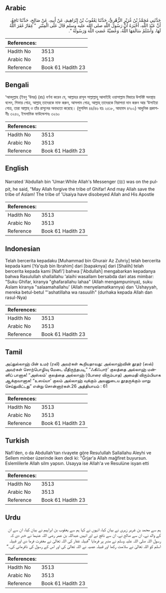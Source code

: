 ## Arabic


<div dir="rtl" lang="ar" style={{fontSize:'larger',backgroundColor:'#f8f9fa',padding:20}}>
حَدَّثَنِي مُحَمَّدُ بْنُ غُرَيْرٍ الزُّهْرِيُّ، حَدَّثَنَا يَعْقُوبُ بْنُ إِبْرَاهِيمَ، عَنْ أَبِيهِ، عَنْ صَالِحٍ، حَدَّثَنَا نَافِعٌ، أَنَّ عَبْدَ اللَّهِ، أَخْبَرَهُ أَنَّ رَسُولَ اللَّهِ صلى الله عليه وسلم قَالَ عَلَى الْمِنْبَرِ ‏ "‏ غِفَارُ غَفَرَ اللَّهُ لَهَا، وَأَسْلَمُ سَالَمَهَا اللَّهُ، وَعُصَيَّةُ عَصَتِ اللَّهَ وَرَسُولَهُ ‏"‏‏.‏
</div>
<div style={{backgroundColor:'#f8f9fa',padding:20, marginBottom: 10}}><table> <thead> <tr> <th>References:</th> <th></th> </tr> </thead> <tbody><tr><td>Hadith No</td><td>3513</td></tr><tr><td>Arabic No</td><td>3513</td></tr><tr><td>Reference</td><td>Book 61 Hadith 23</td></tr></tbody></table></div>

## Bengali


<div dir="ltr" lang="bn" style={{fontSize:'larger',backgroundColor:'#f8f9fa',padding:20}}>
‘আবদুল্লাহ (ইবনু ‘উমর) (রাঃ) বর্ণনা করেন যে, আল্লাহর রাসূল সাল্লাল্লাহু আলাইহি ওয়াসাল্লাম মিম্বারে উপবিষ্ট অবস্থায় বলেন, গিফার গোত্র, আল্লাহ্ তাদেরকে মাফ করুন, আসলাম গোত্র, আল্লাহ্ তাদেরকে নিরাপত্তা দান করুন আর ‘উসাইয়া গোত্র, তারা আল্লাহ্ ও তাঁর রাসূলের অবাধ্যতা করেছে। (মুসলিম ৪৪/৪৬ হাঃ ২৫১৮, আহমাদ ৪৭০২) আধুনিক প্রকাশনীঃ ৩২৫০, ইসলামিক ফাউন্ডেশনঃ ৩২৬০
</div>
<div style={{backgroundColor:'#f8f9fa',padding:20, marginBottom: 10}}><table> <thead> <tr> <th>References:</th> <th></th> </tr> </thead> <tbody><tr><td>Hadith No</td><td>3513</td></tr><tr><td>Arabic No</td><td>3513</td></tr><tr><td>Reference</td><td>Book 61 Hadith 23</td></tr></tbody></table></div>

## English


<div dir="ltr" lang="en" style={{fontSize:'larger',backgroundColor:'#f8f9fa',padding:20}}>
Narrated 'Abdullah bin 'Umar:While Allah's Messenger (ﷺ) was on the pulpit, he said, "May Allah forgive the tribe of Ghifar! And may Allah save the tribe of Aslam! The tribe of 'Usaiya have disobeyed Allah and His Apostle
</div>
<div style={{backgroundColor:'#f8f9fa',padding:20, marginBottom: 10}}><table> <thead> <tr> <th>References:</th> <th></th> </tr> </thead> <tbody><tr><td>Hadith No</td><td>3513</td></tr><tr><td>Arabic No</td><td>3513</td></tr><tr><td>Reference</td><td>Book 61 Hadith 23</td></tr></tbody></table></div>

## Indonesian


<div dir="ltr" lang="id" style={{fontSize:'larger',backgroundColor:'#f8f9fa',padding:20}}>
Telah bercerita kepadaku [Muhammad bin Ghurair Az Zuhriy] telah bercerita kepada kami [Ya'qub bin Ibrahim] dari [bapaknya] dari [Shalih] telah bercerita kepada kami [Nafi'] bahwa ['Abdullah] mengabarkan kepadanya bahwa Rasulullah shallallahu 'alaihi wasallam bersabda dari atas mimbar: "Suku Ghifar, kiranya "ghafarallahu lahaa" (Allah mengampuninya), suku Aslam kiranya "salaamahallahu' (Allah menyelamatkannya) dan 'Ushayyah, mereka betul-betul "'ashatillaha wa rasuulih" (durhaka kepada Allah dan rasul-Nya)
</div>
<div style={{backgroundColor:'#f8f9fa',padding:20, marginBottom: 10}}><table> <thead> <tr> <th>References:</th> <th></th> </tr> </thead> <tbody><tr><td>Hadith No</td><td>3513</td></tr><tr><td>Arabic No</td><td>3513</td></tr><tr><td>Reference</td><td>Book 61 Hadith 23</td></tr></tbody></table></div>

## Tamil


<div dir="ltr" lang="ta" style={{fontSize:'larger',backgroundColor:'#f8f9fa',padding:20}}>
அப்துல்லாஹ் பின் உமர் (ரலி) அவர்கள் கூறியதாவது: அல்லாஹ்வின் தூதர் (ஸல்) அவர்கள் சொற்பொழிவு மேடை மீதிருந்தபடி,” “ஃகிஃபார்' குலத்தை அல்லாஹ் மன்னிப் பானாக! “அஸ்லம்' குலத்தை அல்லாஹ் (போரை விரும்பாத) அமைதி விரும்பியாக ஆக்குவானாக! “உஸய்யா' குலம் அல்லாஹ் வுக்கும் அவனுடைய தூதருக்கும் மாறு செய்துவிட்டது” என்று சொன்னார்கள்.26 அத்தியாயம் : 61
</div>
<div style={{backgroundColor:'#f8f9fa',padding:20, marginBottom: 10}}><table> <thead> <tr> <th>References:</th> <th></th> </tr> </thead> <tbody><tr><td>Hadith No</td><td>3513</td></tr><tr><td>Arabic No</td><td>3513</td></tr><tr><td>Reference</td><td>Book 61 Hadith 23</td></tr></tbody></table></div>

## Turkish


<div dir="ltr" lang="tr" style={{fontSize:'larger',backgroundColor:'#f8f9fa',padding:20}}>
Nafi'den, o da Abdullah'tan rivayete göre Resu!ullah Sallallahu Aleyhi ve Sellem minber üzerinde iken dedi ki: "Ğrjar'a Allah mağfiret buyursun. Eslemlilerle Allah silm yapsın. Usayya ise AIlah'a ve Resulüne isyan etti
</div>
<div style={{backgroundColor:'#f8f9fa',padding:20, marginBottom: 10}}><table> <thead> <tr> <th>References:</th> <th></th> </tr> </thead> <tbody><tr><td>Hadith No</td><td>3513</td></tr><tr><td>Arabic No</td><td>3513</td></tr><tr><td>Reference</td><td>Book 61 Hadith 23</td></tr></tbody></table></div>

## Urdu


<div dir="rtl" lang="ur" style={{fontSize:'larger',backgroundColor:'#f8f9fa',padding:20}}>
ہم سے محمد بن غریر زہری نے بیان کیا، انہوں نے کہا ہم سے یعقوب بن ابراہیم نے بیان کیا، ان سے ان کے والد نے، ان سے صالح نے، ان سے نافع نے اور انہیں عبداللہ بن عمر رضی اللہ عنہما نے خبر دی کہ رسول اللہ صلی اللہ علیہ وسلم نے منبر پر فرمایا ”قبیلہ غفار کی اللہ تعالیٰ نے مغفرت فرما دی اور قبیلہ اسلم کو اللہ تعالیٰ نے سلامت رکھا اور قبیلہ عصیہ نے اللہ تعالیٰ کی اور اس کے رسول کی نافرمانی کی۔“
</div>
<div style={{backgroundColor:'#f8f9fa',padding:20, marginBottom: 10}}><table> <thead> <tr> <th>References:</th> <th></th> </tr> </thead> <tbody><tr><td>Hadith No</td><td>3513</td></tr><tr><td>Arabic No</td><td>3513</td></tr><tr><td>Reference</td><td>Book 61 Hadith 23</td></tr></tbody></table></div>